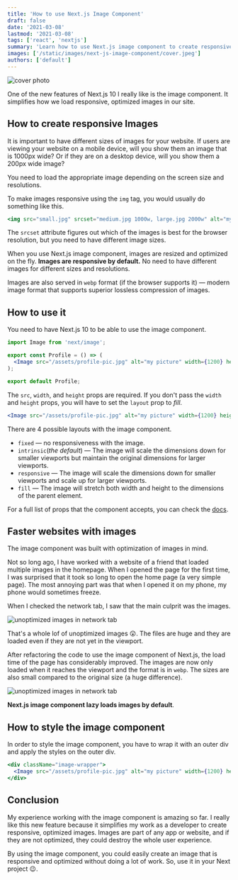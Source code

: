 ```yaml
---
title: 'How to use Next.js Image Component'
draft: false
date: '2021-03-08'
lastmod: '2021-03-08'
tags: ['react', 'nextjs']
summary: 'Learn how to use Next.js image component to create responsive, performant images in React.'
images: ['/static/images/next-js-image-component/cover.jpeg']
authors: ['default']
---
```


<Image
  alt="cover photo"
  src="/static/images/next-js-image-component/cover.jpeg"
  width={800}
  height={400}
  priority
/>

<ImageAttribution
  text="Photo by Danielle MacInnes on Unsplash"
  url="https://unsplash.com/photos/IuLgi9PWETU/info"
/>

One of the new features of Next.js 10 I really like is the image component. It simplifies how we load responsive, optimized images in our site.

## How to create responsive Images

It is important to have different sizes of images for your website. If users are viewing your website on a mobile device, will you show them an image that is 1000px wide? Or if they are on a desktop device, will you show them a 200px wide image?

You need to load the appropriate image depending on the screen size and resolutions.

To make images responsive using the `img` tag, you would usually do something like this.

```jsx
<img src="small.jpg" srcset="medium.jpg 1000w, large.jpg 2000w" alt="my-image" />
```

The `srcset` attribute figures out which of the images is best for the browser resolution, but you need to have different image sizes.

When you use Next.js image component, images are resized and optimized on the fly. **Images are responsive by default.** No need to have different images for different sizes and resolutions.

Images are also served in `webp` format (if the browser supports it) — modern image format that supports superior lossless compression of images.

## How to use it

You need to have Next.js 10 to be able to use the image component.

```jsx
import Image from 'next/image';

export const Profile = () => (
  <Image src="/assets/profile-pic.jpg" alt="my picture" width={1200} height={900} />
);

export default Profile;
```

The `src`, `width`, and `height` props are required. If you don't pass the `width` and `height` props, you will have to set the `layout` prop to _fill_.

```jsx
<Image src="/assets/profile-pic.jpg" alt="my picture" width={1200} height={900} layout="fill" />
```

There are 4 possible layouts with the image component.

- `fixed` — no responsiveness with the image.
- `intrinsic`(_the default_) — The image will scale the dimensions down for smaller viewports but maintain the original dimensions for larger viewports.
- `responsive` — The image will scale the dimensions down for smaller viewports and scale up for larger viewports.
- `fill` — The image will stretch both width and height to the dimensions of the parent element.

For a full list of props that the component accepts, you can check the [docs](https://nextjs.org/docs/api-reference/next/image).

## Faster websites with images

The image component was built with optimization of images in mind.

Not so long ago, I have worked with a website of a friend that loaded multiple images in the homepage. When I opened the page for the first time, I was surprised that it took so long to open the home page (a very simple page). The most annoying part was that when I opened it on my phone, my phone would sometimes freeze.

When I checked the network tab, I saw that the main culprit was the images.

![unoptimized images in network tab](/static/images/next-js-image-component/image-unoptimized-network-tab.png)

That's a whole lof of unoptimized images 😲. The files are huge and they are loaded even if they are not yet in the viewport.

After refactoring the code to use the image component of Next.js, the load time of the page has considerably improved. The images are now only loaded when it reaches the viewport and the format is in `webp`. The sizes are also small compared to the original size (a huge difference).

![unoptimized images in network tab](/static/images/next-js-image-component/image-optimized-network-tab.png)

**Next.js image component lazy loads images by default**.

## How to style the image component

In order to style the image component, you have to wrap it with an outer div and apply the styles on the outer div.

```jsx
<div className="image-wrapper">
  <Image src="/assets/profile-pic.jpg" alt="my picture" width={1200} height={900} layout="fill" />
</div>
```

## Conclusion

My experience working with the image component is amazing so far. I really like this new feature because it simplifies my work as a developer to create responsive, optimized images. Images are part of any app or website, and if they are not optimized, they could destroy the whole user experience.

By using the image component, you could easily create an image that is responsive and optimized without doing a lot of work. So, use it in your Next project 😉.
